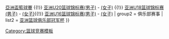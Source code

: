 {{Navbox
| name   = 亚洲篮球赛事
| title  = [[亞洲籃球總會|亞洲籃總]]篮球赛事

| group1 = 国家队
| list1  = [[亞洲盃籃球賽|亚洲篮球锦标赛(男子)]] - [[亞洲女子籃球錦標賽|(女子)]] {{!}} [[亞洲盃籃球賽]] {{!}} [[亚洲U20青年篮球锦标赛|亚洲U20篮球锦标赛(男子)]] - [[亚洲U20青年女子篮球锦标赛|(女子)]] {{!}} [[亚洲U18青年篮球锦标赛|亚洲U18篮球锦标赛(男子)]] - [[亚洲U18青年女子篮球锦标赛|(女子)]]{{!}} [[亚洲U16青年篮球锦标赛|亚洲U16篮球锦标赛(男子)]] - [[亚洲U16青年女子篮球锦标赛|(女子)]]
| group2 = 俱乐部赛事
| list2  = [[亚洲篮球俱乐部冠军杯]]
}}<noinclude>
[[Category:篮球竞赛模板]]